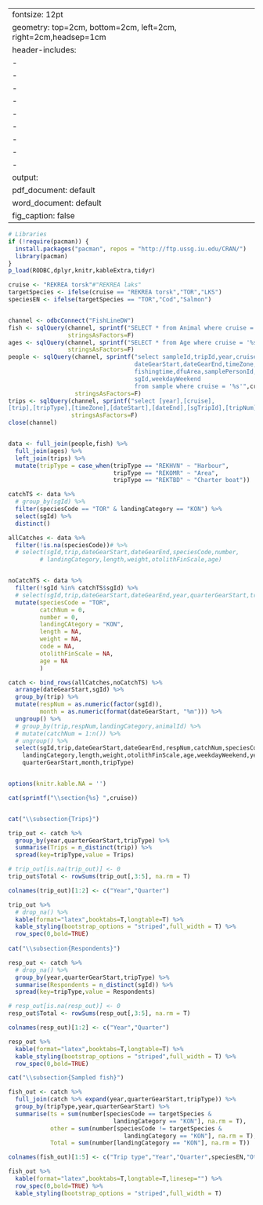 
---
fontsize: 12pt
geometry: top=2cm, bottom=2cm, left=2cm, right=2cm,headsep=1cm
header-includes:
- \usepackage{booktabs}
- \usepackage{longtable}
- \usepackage[T1]{fontenc}
- \usepackage[danish]{babel}
- \usepackage[utf8]{inputenc}
- \usepackage{fancyhdr}
- \pagestyle{fancy}
- \fancyhf{}
- \fancyfoot{}
output:
  pdf_document: default
  word_document: default
  fig_caption: false
---

\renewcommand{\familydefault}{\sfdefault}
\sffamily

\renewcommand{\familydefault}{\sfdefault}
\sffamily

```r

# Libraries
if (!require(pacman)) {
  install.packages("pacman", repos = "http://ftp.ussg.iu.edu/CRAN/")
  library(pacman)
}
p_load(RODBC,dplyr,knitr,kableExtra,tidyr)
```



```r
cruise <- "REKREA torsk"#"REKREA laks"
targetSpecies <- ifelse(cruise == "REKREA torsk","TOR","LKS")
speciesEN <- ifelse(targetSpecies == "TOR","Cod","Salmon")


channel <- odbcConnect("FishLineDW")
fish <- sqlQuery(channel, sprintf("SELECT * from Animal where cruise = '%s'",cruise),
                 stringsAsFactors=F)
ages <- sqlQuery(channel, sprintf("SELECT * from Age where cruise = '%s'",cruise),
                 stringsAsFactors=F)
people <- sqlQuery(channel, sprintf("select sampleId,tripId,year,cruise,trip,tripType,station,
                                    dateGearStart,dateGearEnd,timeZone,quarterGearStart,
                                    fishingtime,dfuArea,samplePersonId,samplePersonName,
                                    sgId,weekdayWeekend
                                    from sample where cruise = '%s'",cruise),
                   stringsAsFactors=F)
trips <- sqlQuery(channel, sprintf("select [year],[cruise],
[trip],[tripType],[timeZone],[dateStart],[dateEnd],[sgTripId],[tripNum],[placeName],[placeCode],[postalCode],[numberInPlace],[respYes],[respNo],[respTot] from Trip where cruise = '%s'",cruise),
                  stringsAsFactors=F)
close(channel)



```


```r

data <- full_join(people,fish) %>% 
  full_join(ages) %>% 
  left_join(trips) %>% 
  mutate(tripType = case_when(tripType == "REKHVN" ~ "Harbour",
                              tripType == "REKOMR" ~ "Area",
                              tripType == "REKTBD" ~ "Charter boat"))

catchTS <- data %>%
  # group_by(sgId) %>% 
  filter(speciesCode == "TOR" & landingCategory == "KON") %>% 
  select(sgId) %>% 
  distinct()

allCatches <- data %>% 
  filter(!is.na(speciesCode))# %>%
  # select(sgId,trip,dateGearStart,dateGearEnd,speciesCode,number,
         # landingCategory,length,weight,otolithFinScale,age)


noCatchTS <- data %>% 
  filter(!sgId %in% catchTS$sgId) %>% 
  # select(sgId,trip,dateGearStart,dateGearEnd,year,quarterGearStart,tripType) %>% 
  mutate(speciesCode = "TOR",
         catchNum = 0,
         number = 0,
         landingCAtegory = "KON",
         length	= NA,
         weight = NA,
         code = NA,
         otolithFinScale = NA,
         age = NA
         )

catch <- bind_rows(allCatches,noCatchTS) %>% 
  arrange(dateGearStart,sgId) %>% 
  group_by(trip) %>%
  mutate(respNum = as.numeric(factor(sgId)),
         month = as.numeric(format(dateGearStart, "%m"))) %>%
  ungroup() %>% 
  # group_by(trip,respNum,landingCategory,animalId) %>%
  # mutate(catchNum = 1:n()) %>%
  # ungroup() %>% 
  select(sgId,trip,dateGearStart,dateGearEnd,respNum,catchNum,speciesCode,number,
    landingCategory,length,weight,otolithFinScale,age,weekdayWeekend,year,
    quarterGearStart,month,tripType) 



```



```r
options(knitr.kable.NA = '')

cat(sprintf("\\section{%s} ",cruise))


cat("\\subsection{Trips}")

trip_out <- catch %>% 
  group_by(year,quarterGearStart,tripType) %>% 
  summarise(Trips = n_distinct(trip)) %>% 
  spread(key=tripType,value = Trips) 

# trip_out[is.na(trip_out)] <- 0
trip_out$Total <- rowSums(trip_out[,3:5], na.rm = T)

colnames(trip_out)[1:2] <- c("Year","Quarter")

trip_out %>% 
  # drop_na() %>% 
  kable(format="latex",booktabs=T,longtable=T) %>% 
  kable_styling(bootstrap_options = "striped",full_width = T) %>% 
  row_spec(0,bold=TRUE) 
  
cat("\\subsection{Respondents}")

resp_out <- catch %>%
  # drop_na() %>% 
  group_by(year,quarterGearStart,tripType) %>% 
  summarise(Respondents = n_distinct(sgId)) %>% 
  spread(key=tripType,value = Respondents) 

# resp_out[is.na(resp_out)] <- 0
resp_out$Total <- rowSums(resp_out[,3:5], na.rm = T)

colnames(resp_out)[1:2] <- c("Year","Quarter")

resp_out %>% 
  kable(format="latex",booktabs=T,longtable=T) %>% 
  kable_styling(bootstrap_options = "striped",full_width = T) %>% 
  row_spec(0,bold=TRUE) 

cat("\\subsection{Sampled fish}")

fish_out <- catch %>% 
  full_join(catch %>% expand(year,quarterGearStart,tripType)) %>% 
  group_by(tripType,year,quarterGearStart) %>% 
  summarise(ts = sum(number[speciesCode == targetSpecies & 
                              landingCategory == "KON"], na.rm = T),
            other = sum(number[speciesCode != targetSpecies &
                                 landingCategory == "KON"], na.rm = T),
            Total = sum(number[landingCategory == "KON"], na.rm = T))

colnames(fish_out)[1:5] <- c("Trip type","Year","Quarter",speciesEN,"Other fish")

fish_out %>% 
  kable(format="latex",booktabs=T,longtable=T,linesep="") %>% 
  row_spec(0,bold=TRUE) %>% 
  kable_styling(bootstrap_options = "striped",full_width = T)

```


<!-- rekrea: create catch -->